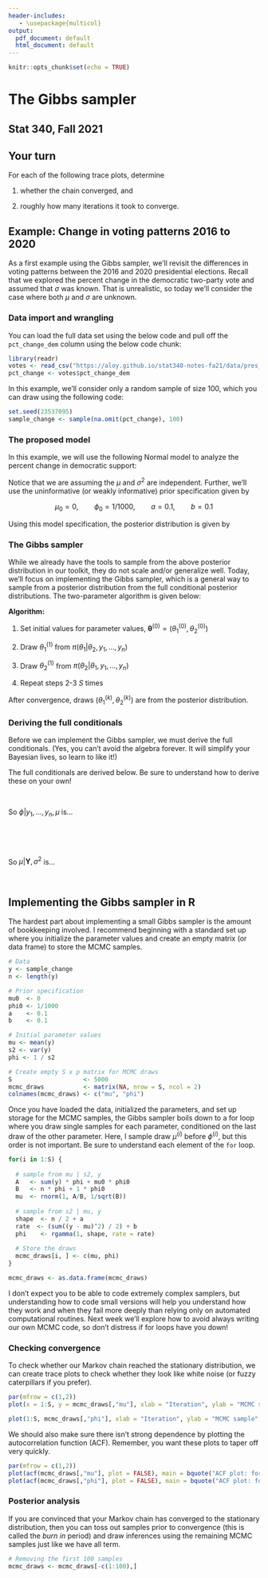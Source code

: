 ```yaml
---
header-includes:
   - \usepackage{multicol}
output:
  pdf_document: default
  html_document: default
---
```


```r
knitr::opts_chunk$set(echo = TRUE)
```

# The Gibbs sampler
## Stat 340, Fall 2021



## Your turn

For each of the following trace plots, determine

1. whether the chain converged, and

2. roughly how many iterations it took to converge.

\begin{multicols}{2}

```r
knitr::include_graphics("figs/15-converge-longer.png")
```

```r
knitr::include_graphics("figs/15-converge-short.png")
```

```r
knitr::include_graphics("figs/15-no-converge.png")
```

```r
knitr::include_graphics("figs/15-questionable-converge.png")
```
\end{multicols}



## Example: Change in voting patterns 2016 to 2020

As a first example using the Gibbs sampler, we'll revisit the differences in voting patterns between the 2016 and 2020 presidential elections. Recall that we explored the percent change in the democratic two-party vote and assumed that $\sigma$ was known. That is unrealistic, so today we'll consider the case where both $\mu$ and $\sigma$ are unknown.


### Data import and wrangling

You can load the full data set using the below code and pull off the `pct_change_dem` column using the below code chunk:

```r
library(readr)
votes <- read_csv("https://aloy.github.io/stat340-notes-fa21/data/pres_pct_change_2016_2020.csv")
pct_change <- votes$pct_change_dem
```

In this example, we'll consider only a random sample of size 100, which you can draw using the following code:

```r
set.seed(23537095)
sample_change <- sample(na.omit(pct_change), 100)
```


### The proposed model

In this example, we will use the following Normal model to analyze the percent change in democratic support:


\begin{align*}
Y_i | \mu, \sigma &\overset{\rm iid}{\sim} \mathcal{N}(\mu, \sigma) & \qquad \qquad \qquad \qquad \qquad \qquad \qquad \qquad \phantom{text}\\
\mu & \sim \mathcal{N}(\mu_0, \sqrt{1/\phi_0}) &\\
\phi = 1/\sigma^2 & \sim {\rm Gamma}(a, b) &\\
\mu &\perp \phi
\end{align*}


Notice that we are assuming the $\mu$ and $\sigma^2$ are independent. Further, we'll use the uninformative (or weakly informative) prior specification given by

$$
\mu_0 = 0, \qquad
\phi_0 = 1/1000, \qquad
a = 0.1, \qquad
b = 0.1
$$

Using this model specification, the posterior distribution is given by


\begin{align*}
\pi(\mu, \phi | y_1, \ldots, y_n) &\propto \pi(\mu) \pi(\phi) \cdot \prod_{i=1}^n f(y_i | \mu, \sigma^2)\\
  &\propto \exp \left[ - \dfrac{\phi_0}{2} (\mu - \mu_0)^2 \right] \cdot \phi^{a-1} \exp\left[ -b\phi \right] \cdot 
  \prod_{i=1}^n \phi^{1/2} \exp\left[ - \dfrac{\phi}{2}(y_i - \mu)^2 \right]
\end{align*}




### The Gibbs sampler

While we already have the tools to sample from the above posterior distribution in our toolkit, they do not scale and/or generalize well. Today, we'll focus on implementing the Gibbs sampler, which is a general way to sample from a posterior distribution from the full conditional posterior distributions. The two-parameter algorithm is given below:

**Algorithm:**

1. Set initial values for parameter values, $\boldsymbol{\theta}^{(0)} = \left(\theta^{(0)}_1, \theta^{(0)}_2 \right)$

2. Draw $\theta_1^{(1)}$ from $\pi(\theta_1 | \theta_2, y_1, \ldots, y_n)$ 

3. Draw $\theta_2^{(1)}$ from $\pi(\theta_2 | \theta_1, y_1, \ldots, y_n)$ 

4. Repeat steps 2-3 $S$ times

After convergence, draws $\left( \theta_1^{(k)}, \theta_2^{(k)} \right)$ are from the posterior distribution.



### Deriving the full conditionals

Before we can implement the Gibbs sampler, we must derive the full conditionals. (Yes, you can't avoid the algebra forever. It will simplify your Bayesian lives, so learn to like it!)

The full conditionals are derived below. Be sure to understand how to derive these on your own!


\begin{align*}
\pi(\phi | y_1, \ldots, y_n, \mu) & \propto \pi(\phi) f(y_1, \ldots, y_n | \phi, \mu)\\
& \propto \phi^{a-1} \exp\left[ -b\phi \right] \cdot \prod_{i=1}^n \phi^{1/2} \exp\left[ - \dfrac{\phi}{2}(y_i - \mu)^2 \right]\\
&= \phi^{a-1} \exp\left[ -b\phi \right] \cdot \phi^{n/2} \exp\left[ - \dfrac{\phi}{2} \sum_{i=1}^n (y_i - \mu)^2 \right]\\
&= \phi^{\left(n/2 + a \right) - 1} \exp\left[ -\phi \left\{ \frac{1}{2} \sum_{i=1}^n (y_i - \mu)^2 +b \right\} \right] 
\end{align*}

<br>

So $\phi | y_1, \ldots, y_n, \mu$ is...

<br>



\begin{align*}
\pi(\mu | \phi, y_1, \ldots, y_n) &\propto \pi(\mu)  \prod_{i=1}^n f(y_i | \mu, \sigma^2)\\
&\propto \exp \left[ - \dfrac{\phi_0}{2} (\mu - \mu_0)^2 \right]  \cdot 
  \prod_{i=1}^n \phi^{1/2} \exp\left[ - \dfrac{\phi}{2}(y_i - \mu)^2\right]\\
&= \exp \left[ - \dfrac{\phi_0}{2} (\mu - \mu_0)^2 \right]  \cdot \phi^{n/2} \exp \left[-\phi \left\{ \frac{1}{2} \sum_{i=1}^n (y_i - \mu)^2\right\}  \right]\\
&\propto \exp\left[ -\frac{\phi_0 + n\phi}{2} \left\{ \mu - \frac{\mu_0 \phi_0 + n \overline{y} \phi}{\phi_0 + n\phi} \right\}^2 \right]
\end{align*}


<br>

So $\mu | {\boldsymbol Y}, \sigma^2$ is...

<br>

## Implementing the Gibbs sampler in R

The hardest part about implementing a small Gibbs sampler is the amount of bookkeeping involved. I recommend beginning with a standard set up where you initialize the parameter values and create an empty matrix (or data frame) to store the MCMC samples.

```r
# Data
y <- sample_change
n <- length(y)

# Prior specification
mu0  <- 0
phi0 <- 1/1000
a    <- 0.1
b    <- 0.1

# Initial parameter values
mu <- mean(y)
s2 <- var(y)
phi <- 1 / s2

# Create empty S x p matrix for MCMC draws
S                    <- 5000
mcmc_draws           <- matrix(NA, nrow = S, ncol = 2)
colnames(mcmc_draws) <- c("mu", "phi")
```

Once you have loaded the data, initialized the parameters, and set up storage for the MCMC samples, the Gibbs sampler boils down to a for loop where you draw single samples for each parameter, conditioned on the last draw of the other parameter. Here, I sample draw $\mu^{(i)}$ before $\phi^{(i)}$, but this order is not important. Be sure to understand each element of the `for` loop.

```r
for(i in 1:S) {
  
  # sample from mu | s2, y
  A   <- sum(y) * phi + mu0 * phi0
  B   <- n * phi + 1 * phi0
  mu  <- rnorm(1, A/B, 1/sqrt(B))
  
  # sample from s2 | mu, y
  shape  <- n / 2 + a
  rate  <- (sum((y - mu)^2) / 2) + b
  phi    <- rgamma(1, shape, rate = rate)
  
  # Store the draws
  mcmc_draws[i, ] <- c(mu, phi)
}

mcmc_draws <- as.data.frame(mcmc_draws)
```


I don't expect you to be able to code extremely complex samplers, but understanding how to code small versions will help you understand how they work and when they fail more deeply than relying only on automated computational routines. Next week we'll explore how to avoid always writing our own MCMC code, so don't distress if for loops have you down!


### Checking convergence

To check whether our Markov chain reached the stationary distribution, we can create trace plots to check whether they look like white noise (or fuzzy caterpillars if you prefer).

```r
par(mfrow = c(1,2))
plot(x = 1:S, y = mcmc_draws[,"mu"], xlab = "Iteration", ylab = "MCMC sample", type = "l", main = bquote("Traceplot: for " ~ mu))

plot(1:S, mcmc_draws[,"phi"], xlab = "Iteration", ylab = "MCMC sample", type = "l", main = bquote("Traceplot: for " ~ phi))
```

We should also make sure there isn't strong dependence by plotting the autocorrelation function (ACF). Remember, you want these plots to taper off very quickly.

```r
par(mfrow = c(1,2))
plot(acf(mcmc_draws[,"mu"], plot = FALSE), main = bquote("ACF plot: for " ~ mu))
plot(acf(mcmc_draws[,"phi"], plot = FALSE), main = bquote("ACF plot: for " ~ phi))
```



### Posterior analysis

If you are convinced that your Markov chain has converged to the stationary distribution, then you can toss out samples prior to convergence (this is called the *burn in* period) and draw inferences using the remaining MCMC samples just like we have all term.

```r
# Removing the first 100 samples
mcmc_draws <- mcmc_draws[-c(1:100),]
```